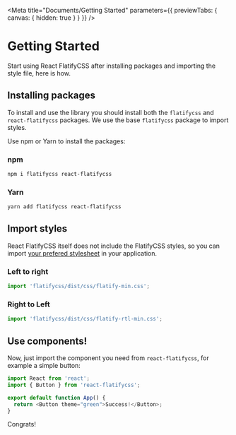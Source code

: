 
<Meta
  title="Documents/Getting Started"
  parameters={{ previewTabs: { canvas: { hidden: true } } }}
/>

# Getting Started

Start using React FlatifyCSS after installing packages and importing the style file, here is how.

## Installing packages

To install and use the library you should install both the `flatifycss` and `react-flatifycss` packages. We use the base `flatifycss` package to import styles.

Use npm or Yarn to install the packages:

### npm

```bash
npm i flatifycss react-flatifycss
```

### Yarn

```bash
yarn add flatifycss react-flatifycss
```

## Import styles

React FlatifyCSS itself does not include the FlatifyCSS styles, so you can import <a href="https://flatifycss.com/docs/intro#css" target="_blank">your prefered stylesheet</a> in your application.

<div class="funky-spacer-sm" />

### Left to right

```js
import 'flatifycss/dist/css/flatify-min.css';
```

### Right to Left

```js
import 'flatifycss/dist/css/flatify-rtl-min.css';
```

## Use components!

Now, just import the component you need from `react-flatifycss`, for example a simple button:

```js
import React from 'react';
import { Button } from 'react-flatifycss';

export default function App() {
  return <Button theme="green">Success!</Button>;
}
```

Congrats!
